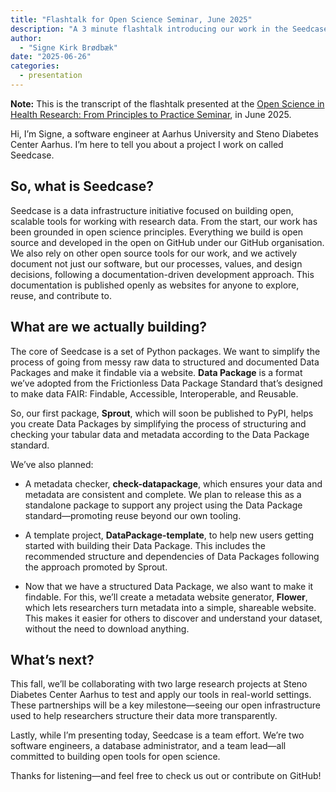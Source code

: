 ```yaml
---
title: "Flashtalk for Open Science Seminar, June 2025"
description: "A 3 minute flashtalk introducing our work in the Seedcase Project. Presented at the Open Science in Health Research: From Principles to Practice Seminar, June 2025."
author:
  - "Signe Kirk Brødbæk"
date: "2025-06-26"
categories:
  - presentation
---
```


::: callout-note
**Note:** This is the transcript of the flashtalk presented at the [Open
Science in Health Research: From Principles to Practice Seminar](https://health.medarbejdere.au.dk/en/display/artikel/open-science-aabner-muligheder), in June
2025.
:::

Hi, I’m Signe, a software engineer at Aarhus University and Steno
Diabetes Center Aarhus. I’m here to tell you about a project I work on called
Seedcase.

## So, what is Seedcase?

Seedcase is a data infrastructure initiative focused on building open,
scalable tools for working with research data. From the start, our work
has been grounded in open science principles. Everything we build is
open source and developed in the open on GitHub under our GitHub
organisation. We also rely on other open source
tools for our work, and we actively document not just our software, but our
processes, values, and design decisions, following a documentation-driven
development approach. This documentation is published openly as websites
for anyone to explore, reuse, and contribute to.

## What are we actually building?

The core of Seedcase is a set of Python packages. We want to simplify
the process of going from messy raw data to structured and documented
Data Packages and make it findable via a website. **Data Package** is a format we’ve adopted from the Frictionless Data
Package Standard that's designed to make data
FAIR: Findable, Accessible, Interoperable, and Reusable.

So, our first
package, **Sprout**, which will soon be published to PyPI, helps you
create Data Packages by simplifying the process of structuring and
checking your tabular data and metadata according to the Data Package
standard.

We’ve also planned:

-   A metadata checker, **check-datapackage**, which ensures your data
    and metadata are consistent and complete. We plan to release this as
    a standalone package to support any project using the Data Package
    standard—promoting reuse beyond our own tooling.

-   A template project, **DataPackage-template**, to help new users
    getting started with building their Data Package. This includes the
    recommended structure and dependencies of Data Packages following the approach promoted by Sprout.

-   Now that we have a structured Data Package, we also want to make it
    findable. For this, we’ll create a metadata website generator,
    **Flower**, which lets researchers turn metadata into a simple,
    shareable website. This makes it easier for others to discover and
    understand your dataset, without the need to download anything.

## What’s next?

This fall, we’ll be collaborating with two large research projects at
Steno Diabetes Center Aarhus to test and apply our tools in real-world
settings. These partnerships will be a key milestone—seeing our open
infrastructure used to help researchers structure their data more
transparently.

Lastly, while I’m presenting today, Seedcase is a team effort. We’re two
software engineers, a database administrator, and a team lead—all
committed to building open tools for open science.

Thanks for listening—and feel free to check us out or contribute on
GitHub!
